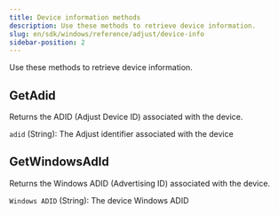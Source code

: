 ```yaml
---
title: Device information methods
description: Use these methods to retrieve device information.
slug: en/sdk/windows/reference/adjust/device-info
sidebar-position: 2
---
```


Use these methods to retrieve device information.

<Function>

## GetAdid

Returns the ADID (Adjust Device ID) associated with the device.

<slot slot="signature">


<AdidSig />

</slot>

<slot slot="snippet">


<Adid />

</slot>

<slot slot="returns">

`adid` (String): The Adjust identifier associated with the device

</slot>

</Function>

<Function>

## GetWindowsAdId

Returns the Windows ADID (Advertising ID) associated with the device.

<slot slot="signature">


<GetWindowsAdId />

</slot>

<slot slot="snippet">


<WindowsAdId />

</slot>

<slot slot="returns">

`Windows ADID` (String): The device Windows ADID

</slot>

</Function>

